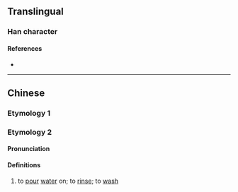 {{character info}}
==Translingual==

===Han character===
{{Han char|rn=85|rad=水|as=18|sn=21|four=|canj=ETCE|ids=⿰氵叢}}

====References====
* {{Han ref|kx=0662.210|dkj=18745|hdz=31792.060|uh=7047|ud=28743}}

----

==Chinese==

===Etymology 1===
{{zh-see|潨|v}}

===Etymology 2===
{{zh-forms|alt=沯}}

====Pronunciation====
{{zh-pron
|mn=ml,tw,pn:châng/ml:chhiâng/xm,zz:chiâng
|cat=v
}}

====Definitions====
{{zh-hanzi}}

# {{lb|zh|Hokkien}} to [[pour]] [[water]] on; to [[rinse]]; to [[wash]]